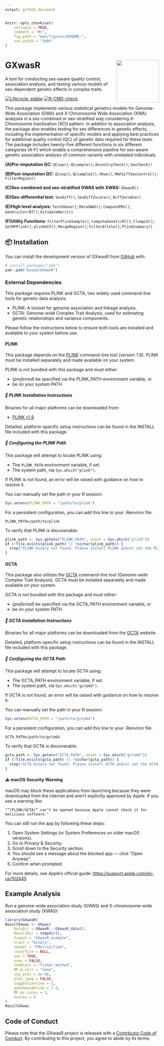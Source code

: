 ```yaml
---
output: github_document
---
```


<!-- README.md is generated from README.Rmd. Please edit that file -->

```r
knitr::opts_chunk$set(
    collapse = TRUE,
    comment = "#>",
    fig.path = "man/figures/README-",
    out.width = "100%"
)
```

# GXwasR <img src="man/figures/logo.svg" align="right" height="139" alt="" />

A tool for conducting sex-aware quality control, association analysis, and testing various models of sex-dependent genetic effects in complex traits.

<!-- badges: start -->
[![Lifecycle: stable](https://img.shields.io/badge/lifecycle-stable-brightgreen.svg)](https://lifecycle.r-lib.org/articles/stages.html#stable)
[![R-CMD-check](https://github.com/boseb/GXwasR/actions/workflows/R-CMD-check.yaml/badge.svg)](https://github.com/boseb/GXwasR/actions/workflows/R-CMD-check.yaml)
<!-- badges: end -->

This package implements various statistical genetics models for Genome-Wide Association (GWA) and X-Chromosome Wide Association (XWA) analyses in a sex-combined or sex-stratified way considering X-Chromosome Inactivation (XCI) pattern. In addition to association analysis, the package also enables testing for sex differences in genetic effects, including the implementation of specific models and applying best practices for additional quality control (QC) of genetic data required for these tests. The package includes twenty-five different functions in six different categories (A-F) which enable a comprehensive pipeline for sex-aware genetic association analysis of common variants with unrelated individuals.

**(A)Pre-imputation QC:**  `QCsnp()`; `QCsample()`; `AncestryCheck()`; `SexCheck()`

**(B)Post-imputation QC:** `QCsnp()`; `QCsample2()`; `Xhwe()`; `MAFdiffSexControl()`; `FilterRegion()`

**(C)Sex-combined and sex-stratified GWAS with XWAS:** `GXwasR()`

**(D)Sex-differential test:** `SexDiff()`; `SexDiffZscore()`; `DiffZeroOne()`

**(E)High level analysis:** `TestXGene()`; `MetaGWAS()`; `ComputePRS()`; `GeneticCorrBT()`; `EstimateHerit()`

**(F)Utility Functions:** `FilterPlinkSample()`; `ComputeGeneticPC()`; `ClumpLD()`; `GetMFPlink()`; `plinkVCF()`; `MergeRegion()`; `FilterAllele()`; `PlinkSummary()`

## 📦 Installation

You can install the development version of GXwasR from [GitHub](https://github.com/) with:

``` r
# install.packages("pak")
pak::pak("boseb/GXwasR")
```

### External Dependencies

This package requires PLINK and GCTA, two widely used command-line tools for genetic data analysis:

 - PLINK: A toolset for genome association and linkage analysis.
 - GCTA: Genome-wide Complex Trait Analysis, used for estimating genetic relationships and variance components.

Please follow the instructions below to ensure both tools are installed and available to your system before use.

#### PLINK

This package depends on the [PLINK](https://www.cog-genomics.org/plink/) command-line tool (version 1.9). PLINK must be installed separately and made available on your system.

PLINK is not bundled with this package and must either:

- (*preferred*) be specified via the PLINK_PATH environment variable, or
- be on your system PATH.

##### 🔧 PLINK Installation Instructions

Binaries for all major platforms can be downloaded from:

- [PLINK v1.9](https://www.cog-genomics.org/plink/1.9/)

Detailed, platform-specific setup instructions can be found in the INSTALL file included with this package.

##### 🧭 Configuring the PLINK Path

This package will attempt to locate PLINK using:

- The `PLINK_PATH` environment variable, if set.
- The system path, via `Sys.which("plink")`.

If PLINK is not found, an error will be raised with guidance on how to resolve it.

You can manually set the path in your R session:

```r
Sys.setenv(PLINK_PATH = "/path/to/plink")
```

For a persistent configuration, you can add this line to your .Renviron file:

```
PLINK_PATH=/path/to/plink
```

To verify that PLINK is discoverable:

```r
plink_path <- Sys.getenv("PLINK_PATH", unset = Sys.which("plink"))
if (!file.exists(plink_path) || !nzchar(plink_path)) {
  stop("PLINK binary not found. Please install PLINK and/or set the PLINK_PATH environment variable.")
}
```

#### GCTA

This package also utilizes the [GCTA](https://yanglab.westlake.edu.cn/software/gcta/#Overview) command-line tool (Genome-wide Complex Trait Analysis). GCTA must be installed separately and made available on your system.

GCTA is not bundled with this package and must either:

- (*preferred*) be specified via the GCTA_PATH environment variable, or
- be on your system PATH.

##### 🔧 GCTA Installation Instructions

Binaries for all major platforms can be downloaded from the [GCTA](https://yanglab.westlake.edu.cn/software/gcta/#Overview) website.

Detailed, platform-specific setup instructions can be found in the INSTALL file included with this package.

##### 🧭 Configuring the GCTA Path

This package will attempt to locate GCTA using:

- The GCTA_PATH environment variable, if set.
- The system path, via `Sys.which("gcta64")`.

If GCTA is not found, an error will be raised with guidance on how to resolve it.

You can manually set the path in your R session:

```r
Sys.setenv(GCTA_PATH = "/path/to/gcta64")
```

For a persistent configuration, you can add this line to your .Renviron file:

```
GCTA_PATH=/path/to/gcta64
```

To verify that GCTA is discoverable:

```r
gcta_path <- Sys.getenv("GCTA_PATH", unset = Sys.which("gcta64"))
if (!file.exists(gcta_path) || !nzchar(gcta_path)) {
  stop("GCTA binary not found. Please install GCTA and/or set the GCTA_PATH environment variable.")
}
```

#### ⚠️ macOS Security Warning

macOS may block these applications from launching because they were downloaded from the internet and aren't explicitly approved by Apple. If you see a warning like:

    "“(PLINK/GCTA)” can’t be opened because Apple cannot check it for malicious software."

You can still run the app by following these steps:

  1. Open System Settings (or System Preferences on older macOS versions).
  2. Go to Privacy & Security.
  3. Scroll down to the Security section.
  4. You should see a message about the blocked app — click “Open Anyway”.
  5. Confirm when prompted.

For more details, see Apple’s official guide: <https://support.apple.com/en-us/102445>

## Example Analysis

Run a genome-wide association study (GWAS) and X-chromosome-wide association study (XWAS):

```r
library(GXwasR)
ResultGXwas <- GXwas(
    DataDir = GXwasR:::GXwasR_data(),
    ResultDir = tempdir(),
    finput = "GXwasR_example",
    trait = "binary",
    xmodel = "FMstratified",
    covarfile = NULL,
    sex = TRUE,
    xsex = FALSE,
    combtest = "fisher.method",
    MF.p.corr = "none",
    snp_pval = 1e-08,
    plot.jpeg = FALSE,
    suggestiveline = 5,
    genomewideline = 7.3,
    MF.mc.cores = 1,
    ncores = 0
)
ResultGXwas
```

## Code of Conduct

Please note that the GXwasR project is released with a [Contributor Code of Conduct](https://contributor-covenant.org/version/2/1/CODE_OF_CONDUCT.html). By contributing to this project, you agree to abide by its terms.
